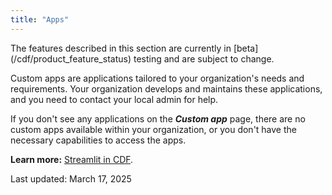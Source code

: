 ```yaml
---
title: "Apps"
---
```


<Warning>
  The features described in this section are currently in [beta](/cdf/product_feature_status) testing and are subject to change.
</Warning>

Custom apps are applications tailored to your organization's needs and requirements. Your organization develops and maintains these applications, and you need to contact your local admin for help.

If you don't see any applications on the ***Custom app*** page, there are no custom apps available within your organization, or you don't have the necessary capabilities to access the apps.

**Learn more:** [Streamlit in CDF](/cdf/streamlit/).

Last updated: March 17, 2025
